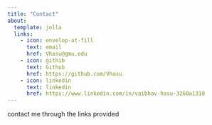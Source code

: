 ```yaml
---
title: "Contact"
about: 
  template: jolla
  links: 
    - icon: envelop-at-fill
      text: email
      href: Vhasu@gmu.edu
    - icon: githib
      text: Github
      href: https://github.com/Vhasu
    - icon: linkedin
      text: linkedin
      href: https://www.linkedin.com/in/vaibhav-hasu-3260a1310
---
```

contact me through the links provided 
